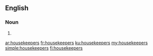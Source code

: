 {{also|house keepers}}
==English==

===Noun===
{{head|en|noun plural form}}

# {{plural of|housekeeper|lang=en}}

[[ar:housekeepers]]
[[fr:housekeepers]]
[[ku:housekeepers]]
[[my:housekeepers]]
[[simple:housekeepers]]
[[fi:housekeepers]]